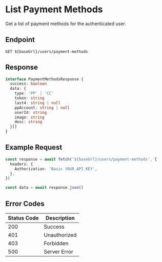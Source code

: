 # List Payment Methods

Get a list of payment methods for the authenticated user.

## Endpoint

```http
GET ${baseUrl}/users/payment-methods
```

## Response

```typescript
interface PaymentMethodsResponse {
  success: boolean
  data: {
    type: 'PP' | 'CC'
    token: string
    last4: string | null
    ppAccount: string | null
    userId: string
    image: string
    desc: string
  }[]
}
```

## Example Request

```typescript
const response = await fetch('${baseUrl}/users/payment-methods', {
  headers: {
    Authorization: 'Basic YOUR_API_KEY',
  },
})

const data = await response.json()
```

## Error Codes

| Status Code | Description  |
| ----------- | ------------ |
| 200         | Success      |
| 401         | Unauthorized |
| 403         | Forbidden    |
| 500         | Server Error |
